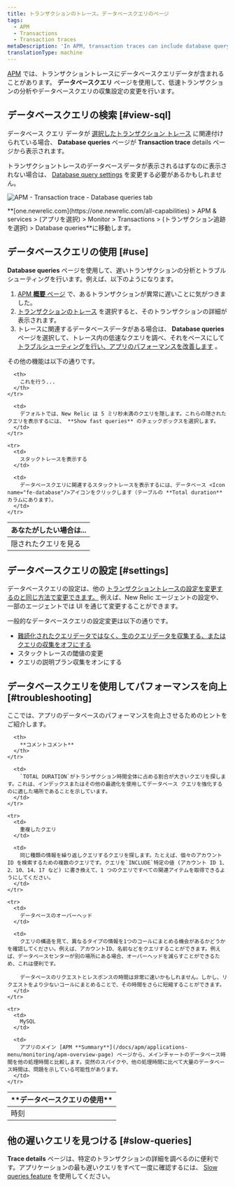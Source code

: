 ```yaml
---
title: トランザクションのトレース。データベースクエリのページ
tags:
  - APM
  - Transactions
  - Transaction traces
metaDescription: 'In APM, transaction traces can include database query data, which gives you deeper insight into performance issues.'
translationType: machine
---
```



[APM](/docs/apm/new-relic-apm/getting-started/welcome-new-relic-apm) では、トランザクショントレースにデータベースクエリデータが含まれることがあります。 **データベースクエリ** ページを使用して、低速トランザクションの分析やデータベースクエリの収集設定の変更を行います。

## データベースクエリの検索 [#view-sql]

データベース クエリ データが [選択したトランザクション トレース](/docs/apm/transactions/transaction-traces/transaction-traces#find-view) に関連付けられている場合、 **Database queries** ページが **Transaction trace** details ページから表示されます。

トランザクショントレースのデータベースデータが表示されるはずなのに表示されない場合は、 [Database query settings](#settings) を変更する必要があるかもしれません。

<img
  title="APM-transaction-trace-database-queries.png"
  alt="APM - Transaction trace - Database queries tab"
  src={apmTransactionTraceDbQuery}
/>

<figcaption>
  **[one.newrelic.com](https://one.newrelic.com/all-capabilities) > APM & services > (アプリを選択) > Monitor > Transactions > (トランザクション追跡を選択) > Database queries**に移動します。
</figcaption>

## データベースクエリの使用 [#use]

**Database queries** ページを使用して、遅いトランザクションの分析とトラブルシューティングを行います。例えば、以下のようになります。

1. [APM **概要** ページ](/docs/apm/applications-menu/monitoring/apm-overview-page) で、あるトランザクションが異常に遅いことに気がつきました。
2. [トランザクションのトレース](/docs/apm/transactions/transaction-traces/transaction-traces) を選択すると、そのトランザクションの詳細が表示されます。
3. トレースに関連するデータベースデータがある場合は、 **Database queries** ページを選択して、トレース内の低速なクエリを調べ、それをベースにして [トラブルシューティングを行い、アプリのパフォーマンスを改善します](#troubleshooting) 。

その他の機能は以下の通りです。

<table>
  <thead>
    <tr>
      <th style={{ width: "200px" }}>
        あなたがしたい場合は...
      </th>

      <th>
        これを行う...
      </th>
    </tr>
  </thead>

  <tbody>
    <tr>
      <td>
        隠されたクエリを見る
      </td>

      <td>
        デフォルトでは、New Relic は 5 ミリ秒未満のクエリを隠します。これらの隠されたクエリを表示するには、 **Show fast queries** のチェックボックスを選択します。
      </td>
    </tr>

    <tr>
      <td>
        スタックトレースを表示する
      </td>

      <td>
        データベースクエリに関連するスタックトレースを表示するには、データベース <Icon name="fe-database"/>アイコンをクリックします（テーブルの **Total duration** カラムにあります）。
      </td>
    </tr>
  </tbody>
</table>

## データベースクエリの設定 [#settings]

データベースクエリの設定は、他の [トランザクショントレースの設定を変更するのと同じ方法で変更できます。](/docs/apm/transactions/transaction-traces/configure-transaction-traces) 例えば、New Relic エージェントの設定や、一部のエージェントでは UI を通じて変更することができます。

一般的なデータベースクエリの設定変更は以下の通りです。

* [難読化されたクエリデータではなく、生のクエリデータを収集する、またはクエリの収集をオフにする](/docs/apm/transactions/transaction-traces/configure-transaction-traces#record-sql)
* スタックトレースの閾値の変更
* クエリの説明プラン収集をオンにする

## データベースクエリを使用してパフォーマンスを向上 [#troubleshooting]

ここでは、アプリのデータベースのパフォーマンスを向上させるためのヒントをご紹介します。

<table>
  <thead>
    <tr>
      <th style={{ width: "200px" }}>
        **データベースクエリの使用**
      </th>

      <th>
        **コメントコメント**
      </th>
    </tr>
  </thead>

  <tbody>
    <tr>
      <td>
        時刻
      </td>

      <td>
        `TOTAL DURATION`がトランザクション時間全体に占める割合が大きいクエリを探します。これは、インデックスまたはその他の最適化を使用してデータベース クエリを強化するのに適した場所であることを示しています。
      </td>
    </tr>

    <tr>
      <td>
        重複したクエリ
      </td>

      <td>
        同じ種類の情報を繰り返しクエリするクエリを探します。たとえば、個々のアカウント ID を検索するための複数のクエリです。クエリを`INCLUDE`特定の値 (アカウント ID 1、2、10、14、17 など) に書き換えて、1 つのクエリですべての関連アイテムを取得できるようにしてください。
      </td>
    </tr>

    <tr>
      <td>
        データベースのオーバーヘッド
      </td>

      <td>
        クエリの構造を見て、異なるタイプの情報を1つのコールにまとめる機会があるかどうかを確認してください。例えば、アカウントID、名前などをクエリすることができます。例えば、データベースセンターが別の場所にある場合、オーバーヘッドを減らすことができるため、これは便利です。

        データベースのリクエストとレスポンスの時間は非常に速いかもしれません。しかし、リクエストをより少ないコールにまとめることで、その時間をさらに短縮することができます。
      </td>
    </tr>

    <tr>
      <td>
        MySQL
      </td>

      <td>
        アプリのメイン [APM **Summary**](/docs/apm/applications-menu/monitoring/apm-overview-page) ページから、メインチャートのデータベース時間を他の処理時間と比較します。突然のスパイクや、他の処理時間に比べて大量のデータベース時間は、問題を示している可能性があります。
      </td>
    </tr>
  </tbody>
</table>

## 他の遅いクエリを見つける [#slow-queries]

**Trace details** ページは、特定のトランザクションの詳細を調べるのに便利です。アプリケーションの最も遅いクエリをすべて一度に確認するには、 [Slow queries feature](/docs/apm/applications-menu/monitoring/viewing-slow-query-details) を使用してください。